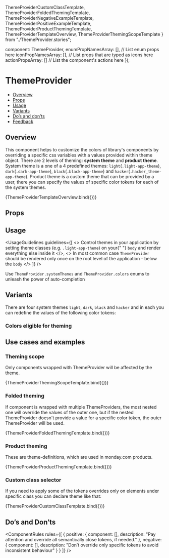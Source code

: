   ThemeProviderCustomClassTemplate,
  ThemeProviderFoldedThemingTemplate,
  ThemeProviderNegativeExampleTemplate,
  ThemeProviderPositiveExampleTemplate,
  ThemeProviderProductThemingTemplate,
  ThemeProviderTemplateOverview,
  ThemeProviderThemingScopeTemplate
} from "./ThemeProvider.stories";

  component: ThemeProvider,
  enumPropNamesArray: [], // List enum props here
  iconPropNamesArray: [], // List props that are typed as icons here
  actionPropsArray: [] // List the component's actions here
});

<Meta
  title="Components/ThemeProvider"
  component={ThemeProvider}
  argTypes={metaSettings.argTypes}
  decorators={metaSettings.decorators}
/>

# ThemeProvider

<AlphaWarning />

- [Overview](#overview)
- [Props](#props)
- [Usage](#usage)
- [Variants](#variants)
- [Do’s and don’ts](#dos-and-donts)
- [Feedback](#feedback)

## Overview

This component helps to customize the colors of library's components by overriding a specific css variables with a values provided within theme object.
There are 2 levels of theming: **system theme** and **product theme**.
System theme is a one of a 4 predefined themes: <code>light</code>(<code>.light-app-theme</code>), <code>dark</code>(<code>.dark-app-theme</code>), <code>black</code>(<code>.black-app-theme</code>) and <code>hacker</code>(<code>.hacker_theme-app-theme</code>).
Product theme is a custom theme that can be provided by a user, there you can specify the values of specific color tokens for each of the system themes.

<Canvas>
  <Story
    name="Overview"
    args={{
      theme: {
        name: "overview-theme",
        colors: {
          [SystemTheme.LIGHT]: {
            [ThemeColor.primaryColor]: "green",
            [ThemeColor.primaryHoverColor]: "darkgreen"
          },
          [SystemTheme.DARK]: {
            [ThemeColor.primaryColor]: "red",
            [ThemeColor.primaryHoverColor]: "darkred"
          },
          black: {
            "primary-color": "orange",
            "primary-hover-color": "darkorange"
          },
          hacker: {
            "primary-color": "purple",
            "primary-hover-color": "darkmagenta"
          }
        }
      }
    }}
  >
    {ThemeProviderTemplateOverview.bind({})}
  </Story>
</Canvas>

## Props

<ArgsTable story="Overview" />

## Usage

<UsageGuidelines
  guidelines={[
    <>
      Control themes in your application by setting theme classes (e.g. <code>.light-app-theme</code>) on your{" "}
      <code>body</code> and render everything else inside it
    </>,
    <>
      In most common case <code>ThemeProvider</code> should be rendered only once on the root level of the application -
      below the <code>body</code>
    </>
  ]}
/>

<Tip title="Dev tip">
  Use <code>ThemeProvider.systemThemes</code> and <code>ThemeProvider.colors</code> enums to unleash the power of
  auto-completion
</Tip>

## Variants

There are four system themes <code>light</code>, <code>dark</code>, <code>black</code> and <code>hacker</code> and in each you can redefine the values of the following color tokens:

### Colors eligible for theming

<Story name="Colors eligible for theming">
  <ColorsEligibleForTheming />
</Story>

## Use cases and examples

### Theming scope

Only components wrapped with ThemeProvider will be affected by the theme.

<Canvas>
  <Story name="Theming scope">{ThemeProviderThemingScopeTemplate.bind({})}</Story>
</Canvas>

### Folded theming

If component is wrapped with multiple ThemeProviders, the most nested one will override the values of the outer one, but if the nested ThemeProvider doesn't provide a value for a specific color token, the outer ThemeProvider will be used.

<Canvas>
  <Story name="Folded theming">{ThemeProviderFoldedThemingTemplate.bind({})}</Story>
</Canvas>

### Product theming

These are theme-definitions, which are used in monday.com products.

<Canvas>
  <Story name="Product theming">{ThemeProviderProductThemingTemplate.bind({})}</Story>
</Canvas>

### Custom class selector

If you need to apply some of the tokens overrides only on elements under specific class you can declare theme like that:

<Canvas>
  <Story name="Custom class selector">{ThemeProviderCustomClassTemplate.bind({})}</Story>
</Canvas>

## Do’s and Don’ts

<ComponentRules
  rules={[
    {
      positive: {
        component: [<ThemeProviderPositiveExampleTemplate />],
        description: "Pay attention and override all semantically close tokens, if needed."
      },
      negative: {
        component: [<ThemeProviderNegativeExampleTemplate />],
        description: "Don’t override only specific tokens to avoid inconsistent behaviour"
      }
    }
  ]}
/>
